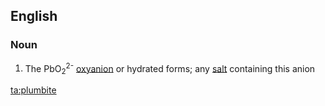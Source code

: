 ==English==

===Noun===
{{wikipedia}}
{{en-noun}}

#{{inorganic chemistry}} The PbO<sub>2</sub><sup>2-</sup> [[oxyanion]] or hydrated forms; any [[salt]] containing this anion

[[ta:plumbite]]